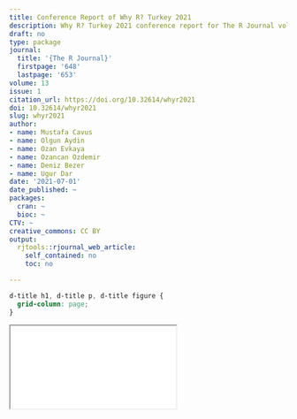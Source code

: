 ```yaml
---
title: Conference Report of Why R? Turkey 2021
description: Why R? Turkey 2021 conference report for The R Journal volume 13 issue 1 (2021)
draft: no
type: package
journal:
  title: '{The R Journal}'
  firstpage: '648'
  lastpage: '653'
volume: 13
issue: 1
citation_url: https://doi.org/10.32614/whyr2021
doi: 10.32614/whyr2021
slug: whyr2021
author:
- name: Mustafa Cavus
- name: Olgun Aydin
- name: Ozan Evkaya
- name: Ozancan Ozdemir
- name: Deniz Bezer
- name: Ugur Dar
date: '2021-07-01'
date_published: ~
packages:
  cran: ~
  bioc: ~
CTV: ~
creative_commons: CC BY
output:
  rjtools::rjournal_web_article:
    self_contained: no
    toc: no

---
```


```css
d-title h1, d-title p, d-title figure {
  grid-column: page;
}
```

<div class="l-page">
  <object data="whyr2021.pdf" type="application/pdf" style="height:955px;width:100%">
    <iframe src="whyr2021.pdf"></iframe>
  </object>
</div>
